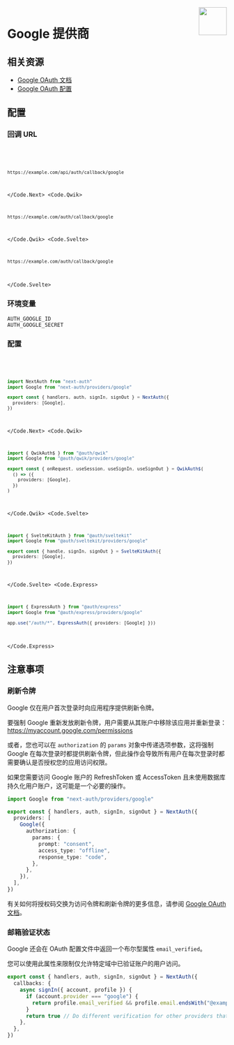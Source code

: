 
<img align="right" src="/img/providers/google.svg" height="64" width="64" />

# Google 提供商

## 相关资源

- [Google OAuth 文档](https://developers.google.com/identity/protocols/oauth2)
- [Google OAuth 配置](https://console.developers.google.com/apis/credentials)

## 配置

### 回调 URL

<Code>
  <Code.Next>

```bash
https://example.com/api/auth/callback/google
```

  </Code.Next>
  <Code.Qwik>

```bash
https://example.com/auth/callback/google
```

  </Code.Qwik>
  <Code.Svelte>

```bash
https://example.com/auth/callback/google
```

  </Code.Svelte>
</Code>

### 环境变量

```
AUTH_GOOGLE_ID
AUTH_GOOGLE_SECRET
```

### 配置

<Code>
  <Code.Next>

```ts filename="@/auth.ts"
import NextAuth from "next-auth"
import Google from "next-auth/providers/google"

export const { handlers, auth, signIn, signOut } = NextAuth({
  providers: [Google],
})
```

  </Code.Next>
  <Code.Qwik>
  
```ts filename="/src/routes/plugin@auth.ts"
import { QwikAuth$ } from "@auth/qwik"
import Google from "@auth/qwik/providers/google"

export const { onRequest, useSession, useSignIn, useSignOut } = QwikAuth$(
  () => ({
    providers: [Google],
  })
)
```

  </Code.Qwik>
  <Code.Svelte>

```ts filename="/src/auth.ts"
import { SvelteKitAuth } from "@auth/sveltekit"
import Google from "@auth/sveltekit/providers/google"

export const { handle, signIn, signOut } = SvelteKitAuth({
  providers: [Google],
})
```

  </Code.Svelte>
  <Code.Express>

```ts filename="/src/app.ts"
import { ExpressAuth } from "@auth/express"
import Google from "@auth/express/providers/google"

app.use("/auth/*", ExpressAuth({ providers: [Google] }))
```

  </Code.Express>
</Code>

## 注意事项

### 刷新令牌

Google 仅在用户首次登录时向应用程序提供刷新令牌。

要强制 Google 重新发放刷新令牌，用户需要从其账户中移除该应用并重新登录：
https://myaccount.google.com/permissions

或者，您也可以在 `authorization` 的 `params` 对象中传递选项参数，这将强制 Google 在每次登录时都提供刷新令牌，但此操作会导致所有用户在每次登录时都需要确认是否授权您的应用访问权限。

如果您需要访问 Google 账户的 RefreshToken 或 AccessToken 且未使用数据库持久化用户账户，这可能是一个必要的操作。

```ts filename="./auth.ts"
import Google from "next-auth/providers/google"

export const { handlers, auth, signIn, signOut } = NextAuth({
  providers: [
    Google({
      authorization: {
        params: {
          prompt: "consent",
          access_type: "offline",
          response_type: "code",
        },
      },
    }),
  ],
})
```

有关如何将授权码交换为访问令牌和刷新令牌的更多信息，请参阅 [Google OAuth 文档](https://developers.google.com/identity/openid-connect/openid-connect#exchangecode)。

### 邮箱验证状态

Google 还会在 OAuth 配置文件中返回一个布尔型属性 `email_verified`。

您可以使用此属性来限制仅允许特定域中已验证账户的用户访问。

```ts filename="@/auth.ts"
export const { handlers, auth, signIn, signOut } = NextAuth({
  callbacks: {
    async signIn({ account, profile }) {
      if (account.provider === "google") {
        return profile.email_verified && profile.email.endsWith("@example.com")
      }
      return true // Do different verification for other providers that don't have `email_verified`
    },
  },
})
```
